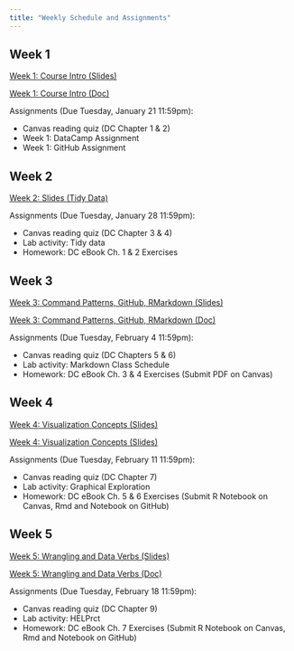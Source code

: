 ```yaml
---
title: "Weekly Schedule and Assignments"
---
```


## Week 1

[Week 1: Course Intro (Slides)](https://sarahshy.github.io/PSU-STAT-184/current/ClassNotes/week-01/course_intro.html)

[Week 1: Course Intro (Doc)](https://sarahshy.github.io/PSU-STAT-184/current/ClassNotes/week-01/course_intro.nb.html)  

Assignments (Due Tuesday, January 21 11:59pm):  

- Canvas reading quiz (DC Chapter 1 & 2)
- Week 1: DataCamp Assignment
- Week 1: GitHub Assignment 

## Week 2
[Week 2: Slides (Tidy Data)](https://sarahshy.github.io/PSU-STAT-184/current/ClassNotes/week-02/tidyData-computing.html)

Assignments (Due Tuesday, January 28 11:59pm):

- Canvas reading quiz (DC Chapter 3 & 4)
- Lab activity: Tidy data
- Homework: DC eBook Ch. 1 & 2 Exercises

## Week 3
[Week 3: Command Patterns, GitHub, RMarkdown (Slides)](https://mdbeckman.github.io/PSU-STAT-184/2019%20Fall/ClassNotes/week-03/week3-notes.html)

[Week 3: Command Patterns, GitHub, RMarkdown (Doc)](https://mdbeckman.github.io/PSU-STAT-184/current/ClassNotes/week-03/week3-notes.nb.html)

Assignments (Due Tuesday, February 4 11:59pm):

- Canvas reading quiz (DC Chapters 5 & 6)
- Lab activity: Markdown Class Schedule
- Homework: DC eBook Ch. 3 & 4 Exercises (Submit PDF on Canvas)


## Week 4
[Week 4: Visualization Concepts (Slides)](https://mdbeckman.github.io/PSU-STAT-184/2019%20Fall/ClassNotes/week-04/VisualizationConcepts.html)

[Week 4: Visualization Concepts (Slides)](https://mdbeckman.github.io/PSU-STAT-184/2019%20Fall/ClassNotes/week-04/VisualizationConcepts.nb.html)


Assignments (Due Tuesday, February 11 11:59pm):

- Canvas reading quiz (DC Chapter 7)
- Lab activity: Graphical Exploration
- Homework: DC eBook Ch. 5 & 6 Exercises (Submit R Notebook on Canvas, Rmd and Notebook on GitHub)


## Week 5
[Week 5: Wrangling and Data Verbs (Slides)](https://mdbeckman.github.io/PSU-STAT-184/2019%20Fall/ClassNotes/week-05/WranglingDataVerbIntro.html)

[Week 5: Wrangling and Data Verbs (Doc)](https://mdbeckman.github.io/PSU-STAT-184/current/ClassNotes/week-05/WranglingDataVerbIntro.nb.html)


Assignments (Due Tuesday, February 18 11:59pm):

- Canvas reading quiz (DC Chapter 9)
- Lab activity: HELPrct
- Homework: DC eBook Ch. 7 Exercises (Submit R Notebook on Canvas, Rmd and Notebook on GitHub)

